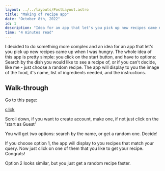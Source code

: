 ```yaml
---
layout: ../../layouts/PostLayout.astro
title: "Making of recipe app"
date: "October 8th, 2022"
id: 1
description: "Idea for an app that let's you pick up new recipes came up when I was hungry."
time: "4 minutes read"
---
```


I decided to do something more complex and an idea for an app that let's you pick up new recipes came up when I was hungry. The whole idea of this app is pretty simple: you click on the start button, and have to options:
Search by the dish you would like to see a recipe of, or if you can't decide, like me - just choose a random recipe. The app will display to you the image of the food, it's name, list of ingredients needed, and the instructions.

## Walk-through

Go to this page:

[click](https://grabafood.vercel.app/)

Scroll down, if you want to create account, make one, if not just click on the 'start as Guest'

You will get two options: search by the name, or get a random one. Decide!

If you choose option 1, the app will display to you recipes that match your query. Now just click on one of them that you like to get your recipe.
Congrats!

Option 2 looks similar, but you just get a random recipe faster.
